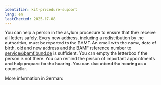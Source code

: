 ```yaml
---
identifier: kit-procedure-support
lang: en
lastChecked: 2025-07-08
---
```

You can help a person in the asylum procedure to ensure that they receive all letters safely. Every new address, including a redistribution by the authorities, must be reported to the BAMF. An email with the name, date of birth, old and new address and the BAMF reference number to service@bamf.bund.de is sufficient. You can empty the letterbox if the person is not there. You can remind the person of important appointments and help prepare for the hearing. You can also attend the hearing as a counsellor.

More information in German: <ExternalShortLink identifier="asylnet_support_interview" />
